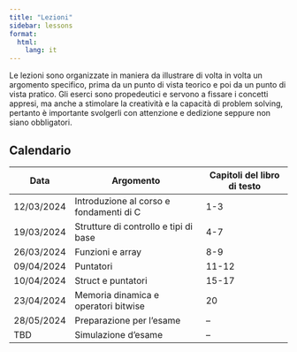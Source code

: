```yaml
---
title: "Lezioni"
sidebar: lessons
format:
  html:
    lang: it
---
```


Le lezioni sono organizzate in maniera da illustrare di volta in volta un argomento specifico, prima da un punto di vista teorico e poi da un punto di vista pratico. Gli eserci sono propedeutici e servono a fissare i concetti appresi, ma anche a stimolare la creatività e la capacità di problem solving, pertanto è importante svolgerli con attenzione e dedizione seppure non siano obbligatori.

## Calendario

| Data | Argomento | Capitoli del libro di testo |
|------|------------------|----------|
| 12/03/2024 | Introduzione al corso e fondamenti di C | 1-3 |
| 19/03/2024 | Strutture di controllo e tipi di base | 4-7 |
| 26/03/2024 | Funzioni e array | 8-9 |
| 09/04/2024 | Puntatori | 11-12 |
| 10/04/2024 | Struct e puntatori | 15-17 |
| 23/04/2024 | Memoria dinamica e operatori bitwise | 20 |
| 28/05/2024 | Preparazione per l'esame | -- |
| TBD | Simulazione d'esame | -- |
